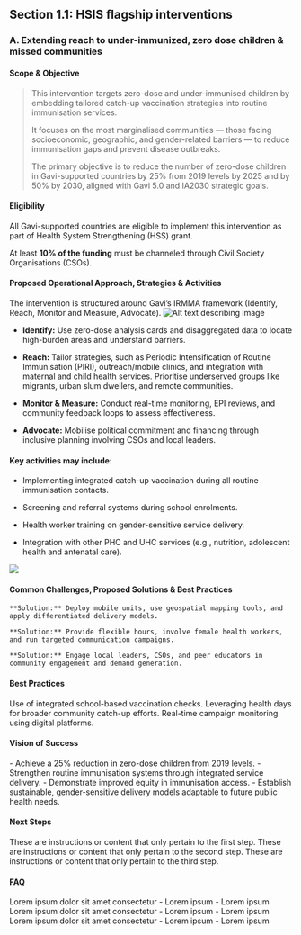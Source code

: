 ## Section 1.1: HSIS flagship interventions

### A.	Extending reach to under-immunized, zero dose children & missed communities

#### Scope & Objective 
>This intervention targets zero-dose and under-immunised children by embedding tailored catch-up vaccination strategies into routine immunisation services. 
>
>It focuses on the most marginalised communities — those facing socioeconomic, geographic, and gender-related barriers — to reduce immunisation gaps and prevent disease outbreaks. 
>
>The primary objective is to reduce the number of <Tooltip tip="Definition lorem ipsum">zero-dose children</Tooltip> in Gavi-supported countries by 25% from 2019 levels by 2025 and by 50% by 2030, aligned with Gavi 5.0 and IA2030 strategic goals.


#### Eligibility

<Tip>All Gavi-supported countries are eligible to implement this intervention as part of Health System Strengthening (HSS) grant.</Tip>

<Warning>At least **10% of the funding** must be channeled through Civil Society Organisations (CSOs).</Warning>


#### Proposed Operational Approach, Strategies & Activities

The intervention is structured around Gavi’s IRMMA framework (Identify, Reach, Monitor and Measure, Advocate).
![Alt text describing image](/images/Test_Diagram.jpg)

- **Identify:** Use zero-dose analysis cards and disaggregated data to locate high-burden areas and understand barriers. 

- **Reach:** Tailor strategies, such as Periodic Intensification of Routine Immunisation (PIRI), outreach/mobile clinics, and integration with maternal and child health services. Prioritise underserved groups like migrants, urban slum dwellers, and remote communities.

- **Monitor & Measure:** Conduct real-time monitoring, EPI reviews, and community feedback loops to assess effectiveness.

- **Advocate:** Mobilise political commitment and financing through inclusive planning involving CSOs and local leaders.


#### Key activities may include:
- Implementing integrated catch-up vaccination during all routine immunisation contacts.

- Screening and referral systems during school enrolments.

- Health worker training on gender-sensitive service delivery.

- Integration with other PHC and UHC services (e.g., nutrition, adolescent health and antenatal care).

<Frame caption="Caption text lorem ipsum dolor">
  <img src="/images/test.jpg" />
</Frame>

#### Common Challenges, Proposed Solutions & Best Practices

<Columns cols={3}>
  <Card title="Geographic and infrastructure limitations in remote areas." icon="flag">
    
    **Solution:** Deploy mobile units, use geospatial mapping tools, and apply differentiated delivery models.
  </Card>
  <Card title="Gender norms restricting caregiver access." icon="flag">
    
    **Solution:** Provide flexible hours, involve female health workers, and run targeted communication campaigns.
  </Card>
  <Card title="Low trust or misinformation." icon="flag">
    
    **Solution:** Engage local leaders, CSOs, and peer educators in community engagement and demand generation.
  </Card>
</Columns>


#### Best Practices

<Check>Use of integrated school-based vaccination checks.</Check>
<Check>Leveraging health days for broader community catch-up efforts.</Check>
<Check>Real-time campaign monitoring using digital platforms.</Check>


#### Vision of Success 
<Card title="By 2025, countries implementing this intervention will:">
- Achieve a 25% reduction in zero-dose children from 2019 levels.
- Strengthen routine immunisation systems through integrated service delivery.
- Demonstrate improved equity in immunisation access.
- Establish sustainable, gender-sensitive delivery models adaptable to future public health needs.

</Card>

#### Next Steps 
<Card title="By 2025, countries implementing this intervention will:">
  <Steps>
    <Step title="First Step">
      These are instructions or content that only pertain to the first step.
    </Step>
    <Step title="Second Step">
      These are instructions or content that only pertain to the second step.
    </Step>
    <Step title="Third Step">
      These are instructions or content that only pertain to the third step.
    </Step>
  </Steps>

</Card>


#### FAQ

<AccordionGroup>
  <Accordion title="Question 1?">
    Lorem ipsum dolor sit amet consectetur
    - Lorem ipsum
    - Lorem ipsum

  </Accordion>

  <Accordion title="Question 1?">
    Lorem ipsum dolor sit amet consectetur
    - Lorem ipsum
    - Lorem ipsum

  </Accordion>

<Accordion title="Question 1?">
    Lorem ipsum dolor sit amet consectetur
    - Lorem ipsum
    - Lorem ipsum

  </Accordion>
</AccordionGroup>
